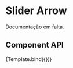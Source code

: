 
<Meta title="Components/BackToTop" component={BackToTop}/>

# Slider Arrow

Documentação em falta.

## Component API

<Props />


<Canvas>
  <Story name="Normal"
    argTypes={{
        handleClick: { action: 'To the top and far beyond!' }
    }}>
    {Template.bind({})}
   </Story>
</Canvas>